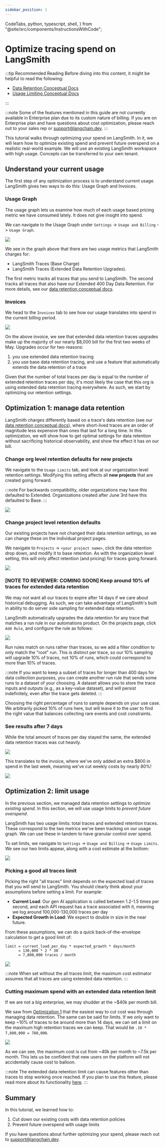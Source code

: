 ```yaml
---
sidebar_position: 1
---
```


  CodeTabs,
  python,
  typescript,
  shell,
} from "@site/src/components/InstructionsWithCode";

# Optimize tracing spend on LangSmith

:::tip Recommended Reading
Before diving into this content, it might be helpful to read the following:

- [Data Retention Conceptual Docs](../../concepts/usage_and_billing/data_retention_billing)
- [Usage Limiting Conceptual Docs](../../concepts/usage_and_billing/usage_limits#side-effects-of-extended-data-retention-traces-limit)

:::

:::note
Some of the features mentioned in this guide are not currently available in Enterprise plan due to its
custom nature of billing. If you are on Enterprise plan and have questions about cost optimization,
please reach out to your sales rep or support@langchain.dev.
:::

This tutorial walks through optimizing your spend on LangSmith. In it, we will learn how to optimize existing spend
and prevent future overspend on a realistic real-world example. We will use an existing LangSmith workspace with high usage.
Concepts can be transferred to your own tenant.

## Understand your current usage

The first step of any optimization process is to understand current usage. LangSmith gives two ways to do this: Usage Graph
and Invoices.

### Usage Graph

The usage graph lets us examine how much of each usage based pricing metric we have consumed lately. It does not give insight
into spend.

We can navigate to the Usage Graph under `Settings` -> `Usage and Billing` -> `Usage Graph`.

![](./static/p1usagegraph.png)

We see in the graph above that there are two usage metrics that LangSmith charges for:

- LangSmith Traces (Base Charge)
- LangSmith Traces (Extended Data Retention Upgrades).

The first metric tracks all traces that you send to LangSmith. The second tracks all traces that also have our Extended 400 Day Data Retention.
For more details, see our [data retention conceptual docs](../../concepts/usage_and_billing/data_retention_billing).

### Invoices

We head to the `Invoices` tab to see how our usage translates into spend in the current billing period.

![](./static/p1invoice.png)

On the above invoice, we see that extended data retention traces upgrades make up the majority of our nearly $8,000 bill for the
first two weeks of May. Upgrades occur for two reasons:

1. you use extended data retention tracing
2. you use base data retention tracing, and use a feature that automatically extends the data retention of a trace

Given that the number of total traces per day is equal to the number of extended retention traces per day, it's most likely the
case that this org is using extended data retention tracing everywhere. As such, we start by optimizing our retention settings.

## Optimization 1: manage data retention

LangSmith charges differently based on a trace's data retention (see our [data retention conceptual docs](../../concepts/usage_and_billing/data_retention_billing)),
where short-lived traces are an order of magnitude less expensive than ones that last for a long time. In this optimization, we will
show how to get optimal settings for data retention without sacrificing historical observability, and
show the effect it has on our bill.

### Change org level retention defaults for new projects

We navigate to the `Usage Limits` tab, and look at our organization level retention settings. Modifying this setting affects all **new projects** that are
created going forward.

:::note
For backwards compatibility, older organizations may have this defaulted to Extended. Organizations created after June 3rd
have this defaulted to Base.
:::

![](./static/p1orgretention.png)

### Change project level retention defaults

Our existing projects have not changed their data retention settings, so we can change these on the individual project pages.

We navigate to `Projects` -> `<your project name>`, click the data retention drop down, and modify it to base retention. As
with the organization level setting, this will only affect retention (and pricing) for traces going forward.

![](./static/p1projectretention.png)

### [NOTE TO REVIEWER: COMING SOON] Keep around 10% of traces for extended data retention

We may not want all our traces to expire after 14 days if we care about historical debugging. As such, we can take advantage
of LangSmith's built in ability to do server side sampling for extended data retention.

LangSmith automatically upgrades the data retention for any trace that matches a run rule in our automations product. On the
projects page, click `Add Rule`, and configure the rule as follows:

![](./static/P1SampleTraces.png)

Run rules match on runs rather than traces, so we add a filter condition to only match the "root" run. This is distinct per trace,
so our 10% sampling will upgrade 10% of traces, not 10% of runs, which could correspond to more than 10% of traces.

:::note
If you want to keep a subset of traces for longer than 400 days for data collection purposes, you can create another run
rule that sends some runs to a dataset of your choosing. A dataset allows you to store the trace inputs and outputs (e.g., as a key-value dataset),
and will persist indefinitely, even after the trace gets deleted.
:::

Choosing the right percentage of runs to sample depends on your use case. We arbitrarily picked 10% of runs here, but will
leave it to the user to find the right value that balances collecting rare events and cost constraints.

### See results after 7 days

While the total amount of traces per day stayed the same, the extended data retention traces was cut heavily.

![](./static/p1endresultgraph.png)

This translates to the invoice, where we've only added an extra $800 in spend in the last week, meaning we've cut weekly
costs by nearly 80%!

![](./static/p1endresultinvoice.png)

## Optimization 2: limit usage

In the previous section, we managed data retention settings to _optimize existing spend_. In this section, we will
use usage limits to _prevent future overspend_.

LangSmith has two usage limits: total traces and extended retention traces. These correspond to the two metrics we've
been tracking on our usage graph. We can use these in tandem to have granular control over spend.

To set limits, we navigate to `Settings` -> `Usage and Billing` -> `Usage Limits`. We see our two limits appear, along
with a cost estimate at the bottom:

![](./static/p2usagelimitsempty.png)

### Picking a good all traces limit

Picking the right "all traces" limit depends on the expected load of traces that you will send to LangSmith. You should
clearly think about your assumptions before setting a limit. For example:

- **Current Load**: Our gen AI application is called between 1.2-1.5 times per second, and each API request has a trace associated with it,
  meaning we log around 100,000-130,000 traces per day
- **Expected Growth in Load**: We expect to double in size in the near future.

From these assumptions, we can do a quick back-of-the-envelope calculation to get a good limit of:

```
limit = current_load_per_day * expected_growth * days/month
      = 130,000 * 2 * 30
      = 7,800,000 traces / month
```

![](./static/p2alllimitonly.png)

:::note
When set without the all traces limit, the maximum cost estimator assumes that all traces are using extended data retention.
:::

### Cutting maximum spend with an extended data retention limit

If we are not a big enterprise, we may shudder at the ~$40k per month bill.

We saw from [Optimization 1](#optimization-1-manage-data-retention) that the easiest way to cut cost was through managing data retention.
The same can be said for limits. If we only want to keep ~10% of traces to be around more than 14 days, we can set a limit on the maximum
high retention traces we can keep. That would be `.10 * 7,800,000 = 780,000`.

![](./static/p2bothlimits.png)

As we can see, the maximum cost is cut from ~40k per month to ~7.5k per month. This lets us be confident that new
users on the platform will not accidentally cause cost to balloon.

:::note
The extended data retention limit can cause features other than traces to stop working once reached. If you plan to
use this feature, please read more about its functionality [here](../../concepts/usage_and_billing/usage_limits#side-effects-of-extended-data-retention-traces-limit).
:::

## Summary

In this tutorial, we learned how to:

1. Cut down our existing costs with data retention policies
2. Prevent future overspend with usage limits

If you have questions about further optimizing your spend, please reach out to support@langchain.dev.
